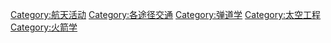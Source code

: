 {{Catmore}}

[[Category:航天活动|Category:航天活动]]
[[Category:各途径交通|Category:各途径交通]]
[[Category:弹道学|Category:弹道学]]
[[Category:太空工程|Category:太空工程]]
[[Category:火箭学|Category:火箭学]]